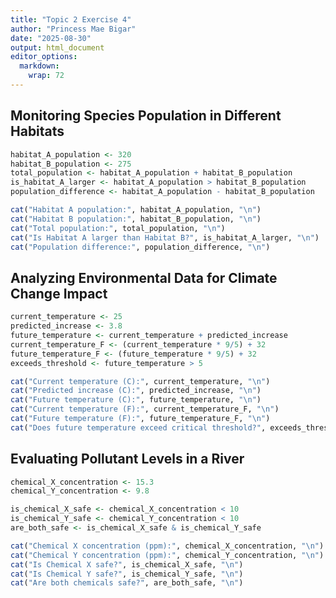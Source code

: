 ```yaml
---
title: "Topic 2 Exercise 4"
author: "Princess Mae Bigar"
date: "2025-08-30"
output: html_document
editor_options: 
  markdown: 
    wrap: 72
---
```

## Monitoring Species Population in Different Habitats

```r
habitat_A_population <- 320
habitat_B_population <- 275
total_population <- habitat_A_population + habitat_B_population
is_habitat_A_larger <- habitat_A_population > habitat_B_population
population_difference <- habitat_A_population - habitat_B_population

cat("Habitat A population:", habitat_A_population, "\n")
cat("Habitat B population:", habitat_B_population, "\n")
cat("Total population:", total_population, "\n")
cat("Is Habitat A larger than Habitat B?", is_habitat_A_larger, "\n")
cat("Population difference:", population_difference, "\n")
```

## Analyzing Environmental Data for Climate Change Impact

```r
current_temperature <- 25
predicted_increase <- 3.8
future_temperature <- current_temperature + predicted_increase
current_temperature_F <- (current_temperature * 9/5) + 32
future_temperature_F <- (future_temperature * 9/5) + 32
exceeds_threshold <- future_temperature > 5

cat("Current temperature (C):", current_temperature, "\n")
cat("Predicted increase (C):", predicted_increase, "\n")
cat("Future temperature (C):", future_temperature, "\n")
cat("Current temperature (F):", current_temperature_F, "\n")
cat("Future temperature (F):", future_temperature_F, "\n")
cat("Does future temperature exceed critical threshold?", exceeds_threshold, "\n")
```

## Evaluating Pollutant Levels in a River

```r
chemical_X_concentration <- 15.3
chemical_Y_concentration <- 9.8

is_chemical_X_safe <- chemical_X_concentration < 10
is_chemical_Y_safe <- chemical_Y_concentration < 10
are_both_safe <- is_chemical_X_safe & is_chemical_Y_safe

cat("Chemical X concentration (ppm):", chemical_X_concentration, "\n")
cat("Chemical Y concentration (ppm):", chemical_Y_concentration, "\n")
cat("Is Chemical X safe?", is_chemical_X_safe, "\n")
cat("Is Chemical Y safe?", is_chemical_Y_safe, "\n")
cat("Are both chemicals safe?", are_both_safe, "\n")
```
